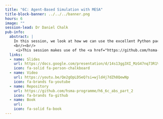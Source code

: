 ```yaml
---
title: "6C: Agent-Based Simulation with MESA"
title-block-banner: ../../../banner.png
hours: 6
image: ""
session-lead: Dr Daniel Chalk
pub-info:
  abstract: |
    In this session, we look at how we can use the excellent Python package MESA to help us build our own Agent Based Simulations, and we'll revisit our old friend Object Oriented Programming to help us do that.
    <br/><br/>
     <i>This session makes use of the <a href="https://github.com/hsma-programme/h6_6c_abs_part_2/tree/main/6c_abs_part_2/environment"><b>abs</b></a> environment</i>
  links:
  - name: Slides
    url: https://docs.google.com/presentation/d/14s13gg3XI_MzG47nq73R1VPpXkLIhG7NfsrgF_uWWzQ/edit?usp=sharing
    icon: fa-solid fa-person-chalkboard
  - name: Video
    url: https://youtu.be/Qe2gOpLDSeQ?si=wjld4j7dZh8QewNp
    icon: fa-brands fa-youtube
  - name: Repository
    url: https://github.com/hsma-programme/h6_6c_abs_part_2
    icon: fa-brands fa-github
  - name: Book
    url:
    icon: fa-solid fa-book
---
```

